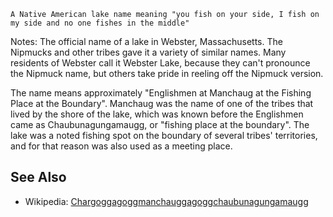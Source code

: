  A Native American lake name meaning "you fish on your side, I fish on my side and no one fishes in the middle" 

Notes: 
The official name of a lake in Webster, Massachusetts. The Nipmucks and other tribes gave it a variety of similar names. Many residents of Webster call it Webster Lake, because they can't pronounce the Nipmuck name, but others take pride in reeling off the Nipmuck version.

The name means approximately "Englishmen at Manchaug at the Fishing Place at the Boundary". Manchaug was the name of one of the tribes that lived by the shore of the lake, which was known before the Englishmen came as Chaubunagungamaugg, or "fishing place at the boundary". The lake was a noted fishing spot on the boundary of several tribes' territories, and for that reason was also used as a meeting place.

==See Also==
*Wikipedia: [[w:Chargoggagoggmanchauggagoggchaubunagungamaugg|Chargoggagoggmanchauggagoggchaubunagungamaugg]]